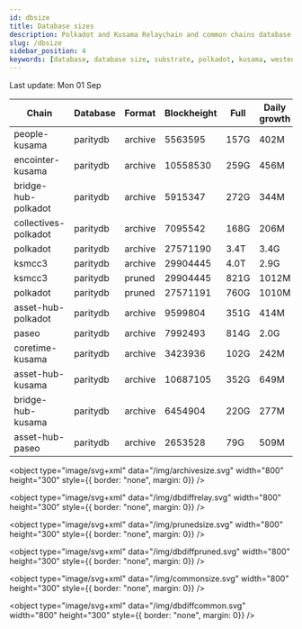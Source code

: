 ```yaml
---
id: dbsize
title: Database sizes
description: Polkadot and Kusama Relaychain and common chains database sizes
slug: /dbsize
sidebar_position: 4
keywords: [database, database size, substrate, polkadot, kusama, westend]
---
```



Last update: Mon 01 Sep

| Chain    | Database   | Format | Blockheight | Full         | Daily growth |
| ------------------------| ----------- | -------- | ------- | ---------- | ----- | 
| people-kusama | paritydb | archive | 5563595 | 157G | 402M |
| encointer-kusama | paritydb | archive | 10558530 | 259G | 456M |
| bridge-hub-polkadot | paritydb | archive | 5915347 | 272G | 344M |
| collectives-polkadot | paritydb | archive | 7095542 | 168G | 206M |
| polkadot | paritydb | archive | 27571190 | 3.4T | 3.4G |
| ksmcc3 | paritydb | archive | 29904445 | 4.0T | 2.9G |
| ksmcc3 | paritydb | pruned | 29904445 | 821G | 1012M |
| polkadot | paritydb | pruned | 27571191 | 760G | 1010M |
| asset-hub-polkadot | paritydb | archive | 9599804 | 351G | 414M |
| paseo | paritydb | archive | 7992493 | 814G | 2.0G |
| coretime-kusama | paritydb | archive | 3423936 | 102G | 242M |
| asset-hub-kusama | paritydb | archive | 10687105 | 352G | 649M |
| bridge-hub-kusama | paritydb | archive | 6454904 | 220G | 277M |
| asset-hub-paseo | paritydb | archive | 2653528 | 79G | 509M |
<object type="image/svg+xml" data="/img/archivesize.svg" width="800" height="300" style={{ border: "none", margin: 0}} />

<object type="image/svg+xml" data="/img/dbdiffrelay.svg" width="800" height="300" style={{ border: "none", margin: 0}} />

<object type="image/svg+xml" data="/img/prunedsize.svg" width="800" height="300" style={{ border: "none", margin: 0}} />

<object type="image/svg+xml" data="/img/dbdiffpruned.svg" width="800" height="300" style={{ border: "none", margin: 0}} />

<object type="image/svg+xml" data="/img/commonsize.svg" width="800" height="300" style={{ border: "none", margin: 0}} />

<object type="image/svg+xml" data="/img/dbdiffcommon.svg" width="800" height="300" style={{ border: "none", margin: 0}} />
